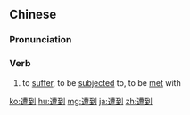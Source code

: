 ==Chinese==
{{zh-forms}}

===Pronunciation===
{{zh-pron
|m=zāodào
|c=zou1 dou3
|mn=qz,xm,zz:chau-kàu
|cat=v
}}

===Verb===
{{zh-verb}}
# to [[suffer]], to be [[subject]]ed to, to be [[met]] with

[[ko:遭到]]
[[hu:遭到]]
[[mg:遭到]]
[[ja:遭到]]
[[zh:遭到]]